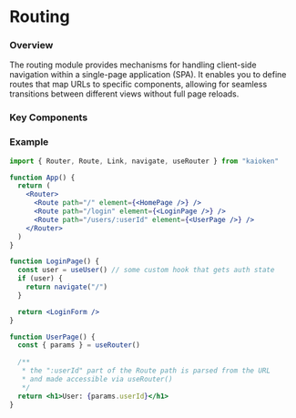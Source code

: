 

# Routing

### Overview

The routing module provides mechanisms for handling client-side 
navigation within a single-page application (SPA). It enables 
you to define routes that map URLs to specific components, 
allowing for seamless transitions between different views without 
full page reloads.

### Key Components

<RoutingKeyComponents />

### Example

```jsx
import { Router, Route, Link, navigate, useRouter } from "kaioken"

function App() {
  return (
    <Router>
      <Route path="/" element={<HomePage />} />
      <Route path="/login" element={<LoginPage />} />
      <Route path="/users/:userId" element={<UserPage />} />
    </Router>
  )
}

function LoginPage() {
  const user = useUser() // some custom hook that gets auth state
  if (user) {
    return navigate("/")
  }

  return <LoginForm />
}

function UserPage() {
  const { params } = useRouter()
  
  /**
   * the ":userId" part of the Route path is parsed from the URL 
   * and made accessible via useRouter()
   */
  return <h1>User: {params.userId}</h1> 
}
```
